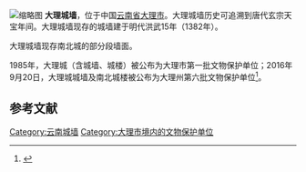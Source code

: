 [[File:Dali_Old_Town_41.JPG|缩略图]]
'''大理城墙'''，位于中国[[云南省|云南省]][[大理市|大理市]]。大理城墙历史可追溯到唐代玄宗天宝年间。大理城墙现存的城墙建于明代洪武15年（1382年）。

大理城墙现存南北城的部分段墙面。

1985年，大理城（含城墙、城楼）被公布为大理市第一批文物保护单位；2016年9月20日，大理城城墙及南北城楼被公布为大理州第六批文物保护单位<ref>{{cite wikisource|title=大理白族自治州人民政府关于公布第六批州级文物保护单位的通知|author=大理白族自治州人民政府|first=|publication-date=2016-09-20|authorlink=大理白族自治州人民政府|coauthors=|wslanguage=zh|wslink=大理白族自治州人民政府关于公布第六批州级文物保护单位的通知|pages=|page=|location=|publisher=|scan=}}</ref>。

==参考文献==
{{reflist}}

{{云南省境内的古城墙}}
[[Category:云南城墙|Category:云南城墙]]
[[Category:大理市境内的文物保护单位|Category:大理市境内的文物保护单位]]